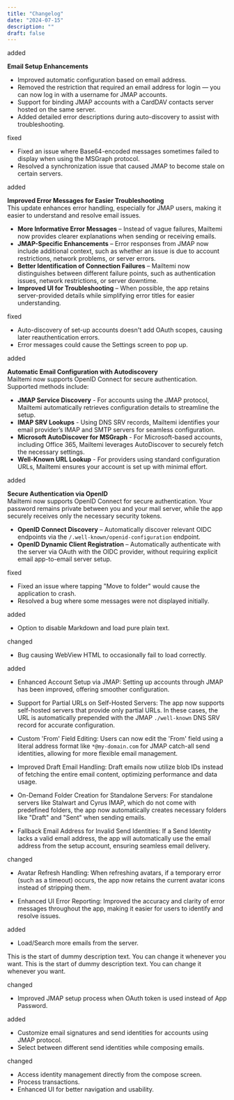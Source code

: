 ```yaml
---
title: "Changelog"
date: "2024-07-15"
description: ""
draft: false
---
```


<Changelog date="v3.1.36 (Jul 15, 2025)">
<Badge type="added">added</Badge>

**Email Setup Enhancements**

- Improved automatic configuration based on email address.
- Removed the restriction that required an email address for login — you can now log in with a username for JMAP accounts.
- Support for binding JMAP accounts with a CardDAV contacts server hosted on the same server.
- Added detailed error descriptions during auto-discovery to assist with troubleshooting.

<Badge type="changed">fixed</Badge>
- Fixed an issue where Base64-encoded messages sometimes failed to display when using the MSGraph protocol.
- Resolved a synchronization issue that caused JMAP to become stale on certain servers.

</Changelog>
<Changelog date="v3.1.34 (Feb 17, 2025)">
<Badge type="added">added</Badge>

**Improved Error Messages for Easier Troubleshooting**  
This update enhances error handling, especially for JMAP users, making it easier to understand and resolve email issues.

- **More Informative Error Messages** – Instead of vague failures, Mailtemi now provides clearer explanations when sending or receiving emails.
- **JMAP-Specific Enhancements** – Error responses from JMAP now include additional context, such as whether an issue is due to account restrictions, network problems, or server errors.
- **Better Identification of Connection Failures** – Mailtemi now distinguishes between different failure points, such as authentication issues, network restrictions, or server downtime.
- **Improved UI for Troubleshooting** – When possible, the app retains server-provided details while simplifying error titles for easier understanding.

<Badge type="changed">fixed</Badge>
- Auto-discovery of set-up accounts doesn't add OAuth scopes, causing later reauthentication errors.
- Error messages could cause the Settings screen to pop up.

</Changelog>

<Changelog date="v3.1.32 (Jan 26, 2025)">
<Badge type="added">added</Badge>

**Automatic Email Configuration with Autodiscovery**  
Mailtemi now supports OpenID Connect for secure authentication.
   Supported methods include:

- **JMAP Service Discovery** - For accounts using the JMAP protocol, Mailtemi automatically retrieves configuration details to streamline the setup.
- **IMAP SRV Lookups** - Using DNS SRV records, Mailtemi identifies your email provider’s IMAP and SMTP servers for seamless configuration.
- **Microsoft AutoDiscover for MSGraph** - For Microsoft-based accounts, including Office 365, Mailtemi leverages AutoDiscover to securely fetch the necessary settings.
- **Well-Known URL Lookup** - For providers using standard configuration URLs, Mailtemi ensures your account is set up with minimal effort.

</Changelog>
<Changelog date="v3.1.30 (Oct 9, 2024)">
<Badge type="added">added</Badge>

**Secure Authentication via OpenID**  
Mailtemi now supports OpenID Connect for secure authentication. Your password remains private between you and your mail server, while the app securely receives only the necessary security tokens.

- **OpenID Connect Discovery** – Automatically discover relevant OIDC endpoints via the `/.well-known/openid-configuration` endpoint.
- **OpenID Dynamic Client Registration** – Automatically authenticate with the server via OAuth with the OIDC provider, without requiring explicit email app-to-email server setup.

<Badge type="changed">fixed</Badge>
- Fixed an issue where tapping "Move to folder" would cause the application to crash.
- Resolved a bug where some messages were not displayed initially.

</Changelog>
<Changelog date="v3.1.29 (Sep 28, 2024)">
<Badge type="added">added</Badge>

- Option to disable Markdown and load pure plain text.

<Badge type="changed">changed</Badge>
 - Bug causing WebView HTML to occasionally fail to load correctly.
</Changelog>
<Changelog date="v3.1.27 (Sep 4, 2024)">
<Badge type="added">added</Badge>

- Enhanced Account Setup via JMAP: Setting up accounts through JMAP has been improved, offering smoother configuration.

- Support for Partial URLs on Self-Hosted Servers: The app now supports self-hosted servers that provide only partial URLs. In these cases, the URL is automatically prepended with the JMAP `./well-known` DNS SRV record for accurate configuration.

- Custom 'From' Field Editing: Users can now edit the 'From' field using a literal address format like `*@my-domain.com` for JMAP catch-all send identities, allowing for more flexible email management.

- Improved Draft Email Handling: Draft emails now utilize blob IDs instead of fetching the entire email content, optimizing performance and data usage.

- On-Demand Folder Creation for Standalone Servers: For standalone servers like Stalwart and Cyrus IMAP, which do not come with predefined folders, the app now automatically creates necessary folders like "Draft" and "Sent" when sending emails.

- Fallback Email Address for Invalid Send Identities: If a Send Identity lacks a valid email address, the app will automatically use the email address from the setup account, ensuring seamless email delivery.

<Badge type="changed">changed</Badge>

- Avatar Refresh Handling: When refreshing avatars, if a temporary error (such as a timeout) occurs, the app now retains the current avatar icons instead of stripping them.

- Enhanced UI Error Reporting: Improved the accuracy and clarity of error messages throughout the app, making it easier for users to identify and resolve issues.

</Changelog>
<Changelog date="v3.1.24 (May 14, 2024)">
<Badge type="added">added</Badge>

- Load/Search more emails from the server.

This is the start of dummy description text. You can change it whenever you want. This is the start of dummy description text. You can change it whenever you want.

<Badge type="changed">changed</Badge>

- Improved JMAP setup process when OAuth token is used instead of App Password.

</Changelog>

<Changelog date="v3.1.21 (Mar 25, 2024)">
<Badge type="added">added</Badge>

- Customize email signatures and send identities for accounts using JMAP protocol.
- Select between different send identities while composing emails.


<Badge type="changed">changed</Badge>

- Access identity management directly from the compose screen.
- Process transactions.
- Enhanced UI for better navigation and usability.

</Changelog>


